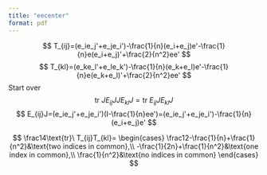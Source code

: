 ```yaml
---
title: "eecenter"
format: pdf
---
```


$$
T_{ij}=(e_ie_j'+e_je_i')-\frac{1}{n}(e_i+e_j)e'-\frac{1}{n}e(e_i+e_j)'+\frac{2}{n^2}ee'
$$
$$
T_{kl}=(e_ke_l'+e_le_k')-\frac{1}{n}(e_k+e_l)e'-\frac{1}{n}e(e_k+e_l)'+\frac{2}{n^2}ee'
$$
Start over
$$
\text{tr}\ JE_{ij}JJE_{kl}J=\text{tr}\ E_{ij}JE_{kl}J
$$
$$
E_{ij}J=(e_ie_j'+e_je_i')(I-\frac{1}{n}ee')=(e_ie_j'+e_je_i')-\frac{1}{n}(e_i+e_j)e'
$$
\begin{align}
\text{tr}\ E_{ij}JE_{kl}J=
&\text{tr}\ (e_ie_j'+e_je_i')(e_ke_l'+e_le_k')-\\
&\frac{1}{n}\text{tr}\ (e_ie_j'+e_je_i')(e_k+e_l)e'-\\
&\frac{1}{n}\text{tr}\ (e_i+e_j)e'(e_ke_l'+e_le_k')+\\
&\frac{1}{n^2}\text{tr}\ (e_i+e_j)e'(e_k+e_l)e'
\end{align}

\begin{equation}
\text{tr}\ E_{ij}JE_{kl}J=
2(\delta^{ik}\delta^{jl}+\delta^{il}\delta^{jk})-
\frac{2}{n}(\delta^{ik}+\delta^{il}+\delta^{jk}+\delta^{jl})+
\frac{4}{n^2}
\end{equation}

$$
\frac14\text{tr}\ T_{ij}T_{kl}=
\begin{cases}
\frac12-\frac{1}{n}+\frac{1}{n^2}&\text{two indices in common},\\
-\frac{1}{2n}+\frac{1}{n^2}&\text{one index in common},\\
\frac{1}{n^2}&\text{no indices in common}
\end{cases}
$$

